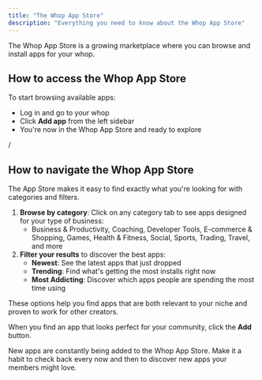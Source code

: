 ```yaml
---
title: "The Whop App Store"
description: "Everything you need to know about the Whop App Store"
---
```


The Whop App Store is a growing marketplace where you can browse and install apps for your whop.

## How to access the Whop App Store

To start browsing available apps:

- Log in and go to your whop
- Click **Add app** from the left sidebar
- You're now in the Whop App Store and ready to explore

/

## How to navigate the Whop App Store

The App Store makes it easy to find exactly what you're looking for with categories and filters.

1. **Browse by category**: Click on any category tab to see apps designed for your type of business:
   - Business & Productivity, Coaching, Developer Tools, E-commerce & Shopping, Games, Health & Fitness, Social, Sports, Trading, Travel, and more
2. **Filter your results** to discover the best apps:
   - **Newest**: See the latest apps that just dropped
   - **Trending**: Find what's getting the most installs right now
   - **Most Addicting**: Discover which apps people are spending the most time using

These options help you find apps that are both relevant to your niche and proven to work for other creators.

When you find an app that looks perfect for your community, click the **Add** button.

<Tip>
  New apps are constantly being added to the Whop App Store. Make it a habit to check back every now and then to discover new apps your members might love.
</Tip>